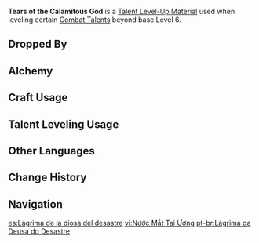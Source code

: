 {{Item Infobox
|id           = 113033
|image        = Item Tears of the Calamitous God.png
|type         = Talent Level-Up Materials
|invCategory  = Character Development Items
|group        = Magatsu Mitake Narukami no Mikoto Materials
|group2       = Weekly Boss Drops
|rarity       = 5
|description  = A puppet joint obtained from the [[Plane of Euthymia]]. The gesture here is in the shape of the baleful Eye of Stormy Judgment.<br />Since they are able to bring down curse and catastrophe alike with a mere gaze, it might seem natural to blame life's misfortunes on calamitous deities. However, if you think about it a little harder, if your will is strong enough, and if your convictions are firm enough...<br />The catastrophes go on for too long. Even a baleful gaze must wash itself with tears.
|source1      = Lv. 70+ [[End of the Oneiric Euthymia]] Reward
}}
'''Tears of the Calamitous God''' is a [[Talent Level-Up Material]] used when leveling certain [[Combat Talents]] beyond base Level 6.

==Dropped By==
{{Dropped By|level=70}}

==Alchemy==
{{Recipe
|type = Converting
|Mudra of the Malefic General = 1
|Dream Solvent = 1
|sort = Mudra of the Malefic General,Dream Solvent
}}
{{Recipe
|type = Converting
|The Meaning of Aeons = 1
|Dream Solvent = 1
|sort = The Meaning of Aeons,Dream Solvent
}}

==Craft Usage==
{{Craft Usage}}

==Talent Leveling Usage==
{{Talent Leveling Usage}}

==Other Languages==
{{Other Languages
|en      = Tears of the Calamitous God
|zhs     = 祸神之禊泪
|zhs_rm  = Huòshén zhī Xìlèi
|zht     = 禍神之禊淚
|zht_rm  = Huòshén zhī Xìlèi
|zh_tl   = ''Misogi'' Tears of the God of Calamity{{Sino|zh|ja}}
|ja      = 禍神の禊涙
|ja_rm   = Magagami no Misogi Namida{{Assumed}}
|ja_tl   = ''{{w|Misogi}}'' Tears of the God of Calamity
|ko      = 재앙신의 액운을 쫓는 눈물
|ko_rm   = Jae'angsin-ui Aek'un-eul Jjotneun Nunmul
|ko_tl   = Tears Driving Away the Misfortune of Disaster God
|es      = Lágrima de la diosa del desastre
|es_tl   = Tear of the Goddess of Disaster
|fr      = Larmes de la divinité calamiteuse
|fr_tl   = Tears of the Calamitous Deity
|ru      = Слезы очищения божества бедствий
|ru_tl   = 
|th      = Tears of the Calamitous God
|vi      = Nước Mắt {{tt|Tai Ương|灾殃}}
|vi_tl   = Tears of Calamity
|de      = Tränen des unheilvollen Gottes
|de_tl   = Tears of the Calamitous God
|id      = Tears of the Calamitous God
|pt      = Lágrima da Deusa do Desastre
|pt_tl   = Tear of the Goddess of Disaster
}}

==Change History==
{{Change History|2.5}}

==Navigation==
{{Development Item Navbox|type=Character Talent Materials}}

[[es:Lágrima de la diosa del desastre]]
[[vi:Nước Mắt Tai Ương]]
[[pt-br:Lágrima da Deusa do Desastre]]